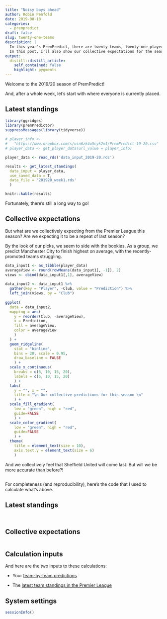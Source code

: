 ```yaml
---
title: "Noisy boys ahead"
author: Robin Penfold
date: 2019-08-10
categories:
  - prempredict
draft: false
slug: twenty-one-teams
description: |
  In this year's PremPredict, there are twenty teams, twenty-one players and a massive £105 up for grabs. Unfortunately, though, the noisy boys are currently on top: Yes, the old man, the brother and the best man. Please make it change!
  In this post, I'll also show our collective expectations for the season.
output:
  distill::distill_article:
    self_contained: false
    highlight: pygments
---
```


Welcome to the 2019/20 season of PremPredict!

And, after a whole week, let's start with where everyone is currently placed.

## Latest standings

```r
library(ggridges)
library(premPredictor)
suppressMessages(library(tidyverse))
  
# player_info <- 
#   "https://www.dropbox.com/s/uin6zk4w5cyk2m1/PremPredict-19-20.csv"
# player_data <- get_player_data(url_value = player_info)

player_data <- read_rds('data_input_2019-20.rds')

results <- get_latest_standings(
  data_input = player_data, 
  use_saved_data = T, 
  data_file = '201920_week1.rds'
  )
```

```r
knitr::kable(results)
```

Fortunately, there's still a long way to go!

## Collective expectations

But what are we collectively expecting from the Premier League this season? Are we expecting it to be a repeat of last season?

By the look of our picks, we seem to side with the bookies. As a group, we predict Manchester City to finish highest on average, with the recently-promoted teams struggling.

```r
data_input1 <- as_tibble(player_data)
averageView <- round(rowMeans(data_input1[, -1]), 2)
views <- cbind(data_input1[,1], averageView)
  
data_input2 <- data_input1 %>% 
  gather(key = "Player", -Club, value = "Prediction") %>% 
  left_join(views, by = "Club")
  
ggplot(
  data = data_input2,
  mapping = aes(
    y = reorder(Club, -averageView), 
    x = Prediction, 
    fill = averageView, 
    color = averageView
    )
  ) + 
  geom_ridgeline(
    stat = "binline", 
    bins = 20, scale = 0.95, 
    draw_baseline = FALSE
    ) + 
  scale_x_continuous(
    breaks = c(5, 10, 15, 20), 
    labels = c(5, 10, 15, 20)
    ) + 
  labs(
    y = "", x = "", 
    title = "\n Our collective predictions for this season \n"
    ) + 
  scale_fill_gradient(
    low = "green", high = "red", 
    guide=FALSE
    ) + 
  scale_color_gradient(
    low = "green", high = "red", 
    guide=FALSE
    ) +
  theme(
    title = element_text(size = 10), 
    axis.text.y = element_text(size = 6)
    )
```

And we collectively feel that Sheffield United will come last. But will we be more accurate than before?!

##   {.appendix}

For completeness (and reproducibility), here's the code that I used to calculate what's above.

## Latest standings {.appendix}

```r
```

```r
```

## Collective expectations {.appendix}
  
```r
```

## Calculation inputs {.appendix}

And here are the two inputs to these calculations:

  * Your [team-by-team predictions](https://www.dropbox.com/s/uin6zk4w5cyk2m1/PremPredict-19-20.csv)
  
  * The [latest team standings in the Premier League](http://www.theguardian.com/football/premierleague/table)

## System settings {.appendix}

```r
sessionInfo()
```
